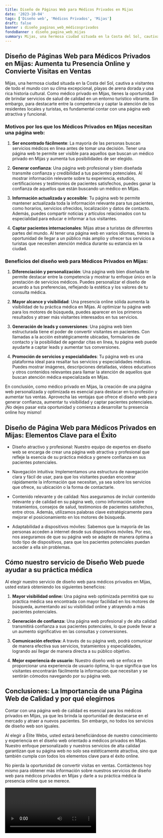 ```yaml
---
title: Diseño de Páginas Web para Médicos Privados en Mijas
date: '2023-10-04'
tags: ['Diseño web', 'Médicos Privados', 'Mijas']
draft: false
banner : diseño_paginas_web_médicosprivados
fondoBanner : diseño_pagina_web_mijas
summary: Mijas, una hermosa ciudad situada en la Costa del Sol, cautiva a visitantes de todo el mundo con su clima excepcional, playas de arena dorada y una rica historia cultural. Como médico privado en Mijas, tienes la oportunidad de brindar servicios de salud de calidad en un entorno turístico vibrante. Sin embargo, para destacarte entre la competencia y captar la atención de los residentes locales y turistas, es fundamental contar con una página web atractiva y funcional. 
---
```


## Diseño de Páginas Web para Médicos Privados en Mijas: Aumenta tu Presencia Online y Convierte Visitas en Ventas

Mijas, una hermosa ciudad situada en la Costa del Sol, cautiva a visitantes de todo el mundo con su clima excepcional, playas de arena dorada y una rica historia cultural. Como médico privado en Mijas, tienes la oportunidad de brindar servicios de salud de calidad en un entorno turístico vibrante. Sin embargo, para destacarte entre la competencia y captar la atención de los residentes locales y turistas, es fundamental contar con una página web atractiva y funcional. 

### Motivos por los que los Médicos Privados en Mijas necesitan una página web:

1. **Ser encontrado fácilmente**: La mayoría de las personas buscan servicios médicos en línea antes de tomar una decisión. Tener una página web te permite ser visible para aquellos que buscan un médico privado en Mijas y aumenta tus posibilidades de ser elegido.

2. **Generar confianza**: Una página web profesional y bien diseñada transmite confianza y credibilidad a tus pacientes potenciales. Al mostrar información relevante sobre tu experiencia, estudios, certificaciones y testimonios de pacientes satisfechos, puedes ganar la confianza de aquellos que están buscando un médico en Mijas.

3. **Información actualizada y accesible**: Tu página web te permite mantener actualizada toda la información relevante para tus pacientes, como horarios, servicios ofrecidos, localización y datos de contacto. Además, puedes compartir noticias y artículos relacionados con tu especialidad para educar e informar a tus visitantes.

4. **Captar pacientes internacionales**: Mijas atrae a turistas de diferentes partes del mundo. Al tener una página web en varios idiomas, tienes la oportunidad de llegar a un público más amplio y ofrecer tus servicios a turistas que necesiten atención médica durante su estancia en la ciudad.

### Beneficios del diseño web para Médicos Privados en Mijas:

1. **Diferenciación y personalización**: Una página web bien diseñada te permite destacar entre la competencia y mostrar tu enfoque único en la prestación de servicios médicos. Puedes personalizar el diseño de acuerdo a tus preferencias, reflejando la estética y los valores de tu consulta médica.

2. **Mayor alcance y visibilidad**: Una presencia online sólida aumenta la visibilidad de tu práctica médica en Mijas. Al optimizar tu página web para los motores de búsqueda, puedes aparecer en los primeros resultados y atraer más visitantes interesados en tus servicios.

3. **Generación de leads y conversiones**: Una página web bien estructurada tiene el poder de convertir visitantes en pacientes. Con llamadas a la acción estratégicamente ubicadas, formularios de contacto y la posibilidad de agendar citas en línea, tu página web puede ayudarte a captar leads y aumentar tus conversiones.

4. **Promoción de servicios y especialidades**: Tu página web es una plataforma ideal para resaltar tus servicios y especialidades médicas. Puedes mostrar imágenes, descripciones detalladas, videos educativos y otros contenidos relevantes para llamar la atención de aquellos que buscan atención médica especializada en Mijas.

En conclusión, como médico privado en Mijas, la creación de una página web personalizada y optimizada es esencial para destacar en tu profesión y aumentar tus ventas. Aprovecha las ventajas que ofrece el diseño web para generar confianza, aumentar tu visibilidad y captar pacientes potenciales. ¡No dejes pasar esta oportunidad y comienza a desarrollar tu presencia online hoy mismo!

<GifSeo />

<Cta />

## Diseño de Página Web para Médicos Privados en Mijas: Elementos Clave para el Éxito

- Diseño atractivo y profesional: Nuestro equipo de expertos en diseño web se encarga de crear una página web atractiva y profesional que refleje la esencia de su práctica médica y genere confianza en sus pacientes potenciales.

- Navegación intuitiva: Implementamos una estructura de navegación clara y fácil de usar, para que los visitantes puedan encontrar rápidamente la información que necesitan, ya sea sobre los servicios que ofrece, su ubicación o la forma de contactarle.

- Contenido relevante y de calidad: Nos aseguramos de incluir contenido relevante y de calidad en su página web, como información sobre tratamientos, consejos de salud, testimonios de pacientes satisfechos, entre otros. Además, utilizamos palabras clave estratégicamente para mejorar el posicionamiento en los motores de búsqueda.

- Adaptabilidad a dispositivos móviles: Sabemos que la mayoría de las personas acceden a internet desde sus dispositivos móviles. Por eso, nos aseguramos de que su página web se adapte de manera óptima a todo tipo de dispositivos, para que los pacientes potenciales puedan acceder a ella sin problemas.

## Cómo nuestro servicio de Diseño Web puede ayudar a su práctica médica

Al elegir nuestro servicio de diseño web para médicos privados en Mijas, usted estará obteniendo los siguientes beneficios:

1. **Mayor visibilidad online:** Una página web optimizada permitirá que su práctica médica sea encontrada con mayor facilidad en los motores de búsqueda, aumentando así su visibilidad online y atrayendo a más pacientes potenciales.

2. **Generación de confianza:** Una página web profesional y de alta calidad transmitirá confianza a sus pacientes potenciales, lo que puede llevar a un aumento significativo en las consultas y conversiones.

3. **Comunicación efectiva:** A través de su página web, podrá comunicar de manera efectiva sus servicios, tratamientos y especialidades, logrando así llegar de manera directa a su público objetivo.

4. **Mejor experiencia de usuario:** Nuestro diseño web se enfoca en proporcionar una experiencia de usuario óptima, lo que significa que los visitantes encontrarán fácilmente la información que necesitan y se sentirán cómodos navegando por su página web.

## Conclusiones: La Importancia de una Página Web de Calidad y por qué elegirnos

Contar con una página web de calidad es esencial para los médicos privados en Mijas, ya que les brinda la oportunidad de destacarse en el mercado y atraer a nuevos pacientes. Sin embargo, no todos los servicios de diseño web son iguales.

Al elegir a Élite Webs, usted estará beneficiándose de nuestro conocimiento y experiencia en el diseño web orientado a médicos privados en Mijas. Nuestro enfoque personalizado y nuestros servicios de alta calidad garantizan que su página web no solo sea estéticamente atractiva, sino que también cumpla con todos los elementos clave para el éxito online.

No pierda la oportunidad de convertir visitas en ventas. Contáctenos hoy mismo para obtener más información sobre nuestros servicios de diseño web para médicos privados en Mijas y darle a su práctica médica la presencia online que se merece.

<Video />

<CtaBot job='Médicos Privados' city='Mijas'/>

<Gmaps query='Mijas+españa+maps' />